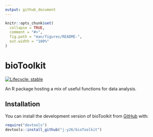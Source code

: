 ```yaml
---
output: github_document
---
```


<!-- README.md is generated from README.Rmd. Please edit that file -->

```r
knitr::opts_chunk$set(
  collapse = TRUE,
  comment = "#>",
  fig.path = "man/figures/README-",
  out.width = "100%"
)
```

# bioToolkit

<!-- badges: start -->
[![Lifecycle: stable](https://img.shields.io/badge/lifecycle-stable-brightgreen.svg)](https://lifecycle.r-lib.org/articles/stages.html#stable)
<!-- badges: end -->

An R package hosting a mix of useful functions for data analysis.

## Installation

You can install the development version of bioToolkit from [GitHub](https://github.com/) with:

``` r
require("devtools")
devtools::install_github("j-y26/bioToolkit")
```
